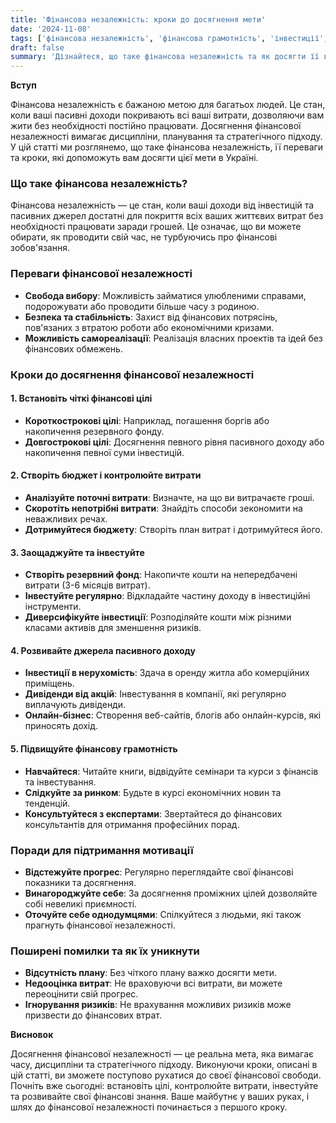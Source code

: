 ```yaml
---
title: 'Фінансова незалежність: кроки до досягнення мети'
date: '2024-11-08'
tags: ['фінансова незалежність', 'фінансова грамотність', 'інвестиції', 'Україна', 'особисті фінанси']
draft: false
summary: 'Дізнайтеся, що таке фінансова незалежність та як досягти її в Україні. Практичні поради та стратегії для тих, хто прагне контролювати своє фінансове майбутнє.'
---
```


**Вступ**

Фінансова незалежність є бажаною метою для багатьох людей. Це стан, коли ваші пасивні доходи покривають всі ваші витрати, дозволяючи вам жити без необхідності постійно працювати. Досягнення фінансової незалежності вимагає дисципліни, планування та стратегічного підходу. У цій статті ми розглянемо, що таке фінансова незалежність, її переваги та кроки, які допоможуть вам досягти цієї мети в Україні.

### Що таке фінансова незалежність?

Фінансова незалежність — це стан, коли ваші доходи від інвестицій та пасивних джерел достатні для покриття всіх ваших життєвих витрат без необхідності працювати заради грошей. Це означає, що ви можете обирати, як проводити свій час, не турбуючись про фінансові зобов'язання.

### Переваги фінансової незалежності

- **Свобода вибору**: Можливість займатися улюбленими справами, подорожувати або проводити більше часу з родиною.
- **Безпека та стабільність**: Захист від фінансових потрясінь, пов'язаних з втратою роботи або економічними кризами.
- **Можливість самореалізації**: Реалізація власних проектів та ідей без фінансових обмежень.

### Кроки до досягнення фінансової незалежності

#### 1. Встановіть чіткі фінансові цілі

- **Короткострокові цілі**: Наприклад, погашення боргів або накопичення резервного фонду.
- **Довгострокові цілі**: Досягнення певного рівня пасивного доходу або накопичення певної суми інвестицій.

#### 2. Створіть бюджет і контролюйте витрати

- **Аналізуйте поточні витрати**: Визначте, на що ви витрачаєте гроші.
- **Скоротіть непотрібні витрати**: Знайдіть способи зекономити на неважливих речах.
- **Дотримуйтеся бюджету**: Створіть план витрат і дотримуйтеся його.

#### 3. Заощаджуйте та інвестуйте

- **Створіть резервний фонд**: Накопичте кошти на непередбачені витрати (3-6 місяців витрат).
- **Інвестуйте регулярно**: Відкладайте частину доходу в інвестиційні інструменти.
- **Диверсифікуйте інвестиції**: Розподіляйте кошти між різними класами активів для зменшення ризиків.

#### 4. Розвивайте джерела пасивного доходу

- **Інвестиції в нерухомість**: Здача в оренду житла або комерційних приміщень.
- **Дивіденди від акцій**: Інвестування в компанії, які регулярно виплачують дивіденди.
- **Онлайн-бізнес**: Створення веб-сайтів, блогів або онлайн-курсів, які приносять дохід.

#### 5. Підвищуйте фінансову грамотність

- **Навчайтеся**: Читайте книги, відвідуйте семінари та курси з фінансів та інвестування.
- **Слідкуйте за ринком**: Будьте в курсі економічних новин та тенденцій.
- **Консультуйтеся з експертами**: Звертайтеся до фінансових консультантів для отримання професійних порад.

### Поради для підтримання мотивації

- **Відстежуйте прогрес**: Регулярно переглядайте свої фінансові показники та досягнення.
- **Винагороджуйте себе**: За досягнення проміжних цілей дозволяйте собі невеликі приємності.
- **Оточуйте себе однодумцями**: Спілкуйтеся з людьми, які також прагнуть фінансової незалежності.

### Поширені помилки та як їх уникнути

- **Відсутність плану**: Без чіткого плану важко досягти мети.
- **Недооцінка витрат**: Не враховуючи всі витрати, ви можете переоцінити свій прогрес.
- **Ігнорування ризиків**: Не врахування можливих ризиків може призвести до фінансових втрат.

**Висновок**

Досягнення фінансової незалежності — це реальна мета, яка вимагає часу, дисципліни та стратегічного підходу. Виконуючи кроки, описані в цій статті, ви зможете поступово рухатися до своєї фінансової свободи. Почніть вже сьогодні: встановіть цілі, контролюйте витрати, інвестуйте та розвивайте свої фінансові знання. Ваше майбутнє у ваших руках, і шлях до фінансової незалежності починається з першого кроку.
